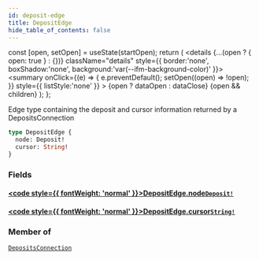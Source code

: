 ```yaml
---
id: deposit-edge
title: DepositEdge
hide_table_of_contents: false
---
```







  const [open, setOpen] = useState(startOpen);
  return (
    <details {...(open ? { open: true } : {})} className="details" style={{ border:'none', boxShadow:'none', background:'var(--ifm-background-color)' }}>
      <summary
        onClick={(e) => {
          e.preventDefault();
          setOpen((open) => !open);
        }}
        style={{ listStyle:'none' }}
      >
      {open ? dataOpen : dataClose}
      </summary>
      {open && children}
    </details>
  );
};




Edge type containing the deposit and cursor information returned by a DepositsConnection


```graphql
type DepositEdge {
  node: Deposit!
  cursor: String!
}
```


### Fields

#### [<code style={{ fontWeight: 'normal' }}>DepositEdge.<b>node</b></code>](#)<Bullet />[`Deposit!`](/testnet/api/graphql/objects/deposit) <Badge class="secondary" text="non-null"/> <Badge class="secondary" text="object"/>
> 
> 

#### [<code style={{ fontWeight: 'normal' }}>DepositEdge.<b>cursor</b></code>](#)<Bullet />[`String!`](/testnet/api/graphql/scalars/string) <Badge class="secondary" text="non-null"/> <Badge class="secondary" text="scalar"/>
> 
> 



### Member of

[`DepositsConnection`](/testnet/api/graphql/objects/deposits-connection)  <Badge class="secondary" text="object"/>

